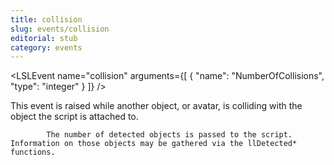 ```yaml
---
title: collision
slug: events/collision
editorial: stub
category: events
---
```


<LSLEvent
	name="collision"
	arguments={[
	{
		"name": "NumberOfCollisions",
		"type": "integer"
	}
]}
/>

This event is raised while another object, or avatar, is colliding with the object the script is attached to.

			The number of detected objects is passed to the script. Information on those objects may be gathered via the llDetected* functions.
